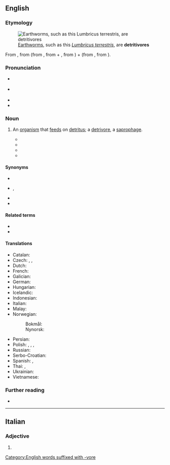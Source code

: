 {{also|détritivore}}

==English==
{{was wotd|2017|September|11}}

===Etymology===
[[File:Earthworm 01.jpg|thumb|[[earthworm|Earthworms]], such as this ''[[Lumbricus terrestris]]'', are '''detritivores''']]

From {{der|en|de|Detritivore}}, from {{der|en|la|dētrītus||the act of [[rub#Verb|rubbing]] away}} (from {{m|la|dēterō||to rub away, to [[rub off]], to [[wear out]]}}, from {{m|la|dē-||[[away#Preposition|away]]; [[down#Preposition|down]]}} + {{m|la|terō||to rub; to [[wear away]], to wear out}}, from {{der|en|ine-pro|*terh₁-||to rub, to rub by [[twist#Verb|twisting]]; to twist, to [[turn#Verb|turn]]}}) + {{der|en|la|vorāre}} (from {{m|la|vorō||to [[devour]], to [[eat]] [[greedily]]; to [[swallow#Verb|swallow]] up}}, from {{der|en|ine-pro|*gʷerh₃-||to devour}}).

===Pronunciation===
* {{a|RP}} {{IPA|en|/dɛˈtɹaɪtɪvɔː/|/-ˈtɹɪ-/}}
* {{a|GA}} {{IPA|en|/dəˈtɹaɪtəvɔɹ/|/-ˈtɹɪ-/|/-ɾə-/}}
* {{hyphenation|en|de|tri|ti|vore}}
* {{audio|en|LL-Q1860 (eng)-Vealhurl-detritivore.wav |Audio (UK)}}

===Noun===
{{en-noun}}

# {{lb|en|ecology}} An [[organism]] that [[feed#Verb|feeds]] on [[detritus]]; a [[detrivore]], a [[saprophage]].
#* {{quote-book|en|author=J. P. La Fage|author2=W. L. Nutting|chapter=Nutrient Dynamics of Termites|editor=M. V. Brian|title=Production Ecology of Ants and Termites|series=International Biological Programme|seriesvolume=13|location=Cambridge; New York, N.Y.|publisher={{w|Cambridge University Press}}|year=1978|page=165|pageurl=https://books.google.com/books?id=4EA9AAAAIAAJ&pg=PA165|isbn=978-0-521-21519-0|passage=Termites are herbivores and '''detritivores''' variously involved in the comminution and decomposition of vegetable matter, through most of the warm temperate and tropical zones.}}
#* {{quote-book|en|author=Steven Y. Newell|chapter=Estimating Fungal Biomass and Productivity in Decomposing Litter|editors=George C. Carroll and Donald T. Wicklow|title=The Fungal Community: Its Organization and Role in the Ecosystem|series=Mycology|seriesvolume=9|edition=2nd|location=New York, N.Y.|publisher={{w|Marcel Dekker}}|year=1992|page=521|pageurl=https://books.google.com/books?id=ikJfKaz0lEEC&pg=PA521|isbn=978-0-8247-8605-2|passage=If one has sound data for microbial biomass dynamics in decaying litter, along with identities of the decomposer fungi, then one can make useful projections and hypotheses regarding nutrient flow, environmental controls on decay rates, and potential '''detritivore''' production founded upon basic knowledge of the properties of fungal species and their interactions with other microbes and animals{{nb...}}.}}
#* {{quote-book|en|author=S. J. Ormerod|chapter=Effects on Aquatic Ecosystems|editor=M[iroslav] Radojević and [[w:Roy M. Harrison|R[oy] M. Harrison]]|title=Atmospheric Acidity: Sources, Consequences and Abatement|series=Environmental Management Series|location=Barking, Essex|publisher=[[w:Elsevier|Elsevier Science]]|year=1992|page=382|pageurl=https://books.google.com/books?id=aU3i3TEk8nYC&pg=PA382|isbn=978-1-85166-777-2|passage=Fish are represented at several trophic levels in aquatic systems, from '''detritivore''' and herbivore to carnivore.}}
#* {{quote-book|en|author=Louis Legendre|authorlink=Louis Legendre (oceanographer)|chapter=Pelagic Marine Ecosystems and Biogeochemical Cycles|editors=André Monaco and Patrick Prouzet|title=Ecosystem Sustainability and Global Change|series=Seas and Oceans|location=London|publisher=ISTE Ltd.; Hoboken, N.J.: {{w|John Wiley & Sons}}|year=2014|page=46|pageurl=https://books.google.com/books?id=qD2tBQAAQBAJ&pg=PA46|isbn=978-1-84821-703-4|passage=Others are '''detritivores''' (i.e. they feed off organic detritus), such as some pteropods.}}

====Synonyms====
* {{l|en|detritophage}}
* {{l|en|[[detritus]] [[eater]]}}, {{l|en|[[detritus]] [[feeder]]}}
* {{l|en|detrivore}}
* {{l|en|saprophage}}

====Related terms====
* {{l|en|detritivorous}}
* {{l|en|detritivory}}

====Translations====
{{trans-top|organism that feeds on detritus}}
* Catalan: {{t|ca|detritívor}}
* Czech: {{t|cs|detritovor|m}}, {{t|cs|detritofág|m}}, {{t|cs|rozkladač|m}}
* Dutch: {{t|nl|detrivoor}}
* French: {{t+|fr|détritivore}}
* Galician: {{t|gl|detritívoro|m}}
* German: {{t|de|Detritivore}}
* Hungarian: {{t|hu|törmelékevő|s}}
* Icelandic: {{t|is|grotætur}}
* Indonesian: {{t|id|detritivor}}
* Italian: {{t|it|detritivoro|m}}
* Malay: {{t|ms|detritivor}}
* Norwegian:
*: Bokmål: {{t|no|detrivore}}
*: Nynorsk: {{t|nn|detrivore}}
{{trans-mid}}
* Persian: {{t|fa|پوده‌خوار}}
* Polish: {{t|pl|detrytusożerca}}, {{t|pl|detritofag}}, {{t|pl|detrytofag}}, {{t|pl|detrytusofag}}
* Russian: {{t|ru|детритофа́ги}}
* Serbo-Croatian: {{t|sh|detritivor}}
* Spanish: {{t+|es|detritívoro|m}}, {{t+|es|detritívora|f}}
* Thai: {{t|th|ผู้บริโภคซากพืชซากสัตว์}}, {{t|th|ผู้บริโภคซากอินทรีย์}}
* Ukrainian: {{t|uk|детритофа́ги}}
* Vietnamese: {{t|vi|ăn mùn bã}}
{{trans-bottom}}

===Further reading===
* {{pedia}}

[[Category:English words suffixed with -vore]]

----

==Italian==

===Adjective===
{{head|it|adjective form}}

# {{feminine plural of|it|detritivoro}}